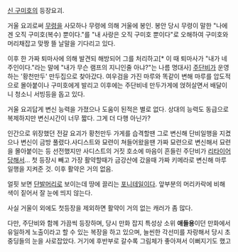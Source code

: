 [[신 구미호]]의 등장요괴.

거울 요괴로써 [[무령]]을 사모하나 무령에 의해 거울에 봉인.
봉안 당시 무령이 말한 "나에겐 오직 구미호(복수) 뿐이다."를 "내 사랑은 오직 구미호 뿐이다"로 오해하여 구미호와 머리채잡고 맞짱 뜰 날말을 기다리고 있다.

이후 한 가짜 퇴마사에 의해 발견되 해방되어 그를 처리하고[* 이 때 퇴마사가 "내가 네 주인이다."라는 말에 "내가 무슨 램프의 지니인줄 아냐?"는 나름 명대사] [[주단비]]가 운영하는 '황천만두' 만두집으로 찾아갔다. 여우검을 가진 마루와 똑같이 변해 마루를 압도적으로 몰아붙이나 구미호에게 발리고 이후에는 주단비네 만두가게에 얹허살면서 배달이니 청소니 서빙등을 돕고 있다.

거울 요괴답게 변신 능력을 가졌으나 도움이 된적은 별로 없다. 상대의 능력도 동급으로 복제하지만 변신시간이 너무 짧다. 그게 더 다행 아닌가?

인간으로 위장했던 전갈 요괴가  황천만두 가게를 습격할땐 그로 변신해 단비일행을 지켰으나 변신이 금방 풀렸다.사디스트와 묘련이 쳐들어왔을땐 가짜 묘련으로 변신해서 묘련을 몰아붙이는 등 선전했지만 사디스트의 거짓 호소에 마음이 흔들린 주단비가 [[리타이어]]당해서… 첫 등장시 빼고 가장 활약할때가 금강산에 갔을때 가짜 키메라로 변신해 마루 일행을 지켜준 것. 이후 활약은 거의 없음.

얼핏 보면 [[단발머리]]로 보이는데 땅에 끌리는 [[포니테일]]이다. 앞부분의 머리카락에 비해 색이 짙어서 잘 눈에 띄지 않는다.

사실 거울이 외에도 첫등장을 제외하면 활약이 거의 없는 캐러가 좀 많다.

다만, 주단비와 함께 가끔씩 등장하며, 당시 만화 잡지 특성상 소위 '''애들용'''이던 만화에서 유일하게 노출이라고 할 수 있는 복장을 하고 있으며, 늘씬한 각선미를 자랑해서 당시 초중딩들의 눈을 사로잡았다. 거기에 후반부로 갈수록 그림체가 좋아져서 이뻐지기도 했고
